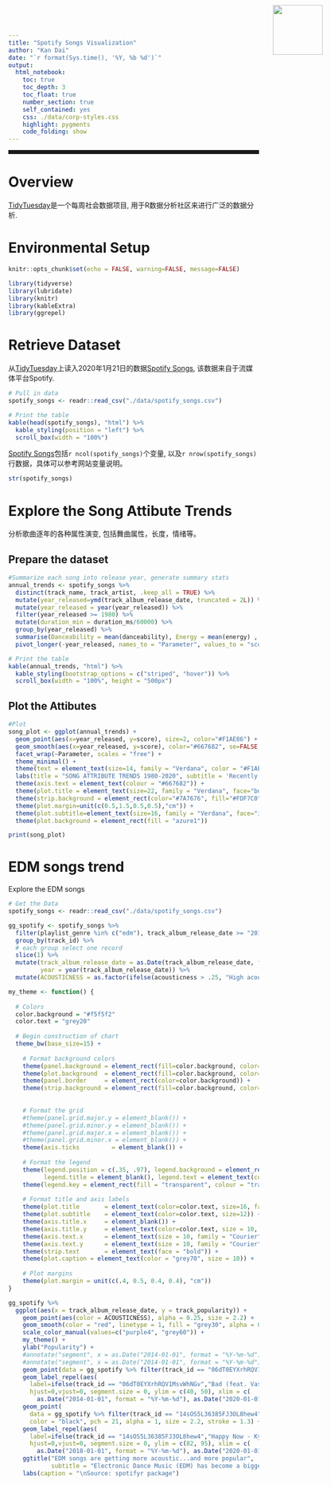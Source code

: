 ```yaml
---
title: "Spotify Songs Visualization"
author: "Kan Dai"
date: "`r format(Sys.time(), '%Y, %b %d')`"
output: 
  html_notebook:
    toc: true
    toc_depth: 3
    toc_float: true
    number_section: true
    self_contained: yes
    css: ./data/corp-styles.css
    highlight: pygments
    code_folding: show
---
```


<img src="./data/nmc_large.png" style="position:absolute;top:10px;right:100px;" width ="100" height="100"/>
<hr style="height:8px;">

# Overview
  [TidyTuesday](https://github.com/rfordatascience/tidytuesday)是一个每周社会数据项目, 用于R数据分析社区来进行广泛的数据分析.

# Environmental Setup
```r
knitr::opts_chunk$set(echo = FALSE, warning=FALSE, message=FALSE)
```

```r
library(tidyverse)
library(lubridate)
library(knitr)
library(kableExtra)
library(ggrepel)
```

# Retrieve Dataset
  从[TidyTuesday](https://github.com/rfordatascience/tidytuesday)上读入2020年1月21日的数据[Spotify Songs](https://github.com/rfordatascience/tidytuesday/blob/master/data/2020/2020-01-21/readme.md), 该数据来自于流媒体平台Spotify.

```r
# Pull in data
spotify_songs <- readr::read_csv("./data/spotify_songs.csv")

# Print the table
kable(head(spotify_songs), "html") %>%
  kable_styling(position = "left") %>%
  scroll_box(width = "100%")
```

[Spotify Songs](https://github.com/rfordatascience/tidytuesday/blob/master/data/2020/2020-01-21/readme.md)包括`r ncol(spotify_songs)`个变量, 以及`r nrow(spotify_songs)`行数据，具体可以参考网站变量说明。
```r
str(spotify_songs)
```

# Explore the Song Attibute Trends
  分析歌曲逐年的各种属性演变, 包括舞曲属性，长度，情绪等。

## Prepare the dataset

```r
#Summarize each song into release year, generate summary stats
annual_trends <- spotify_songs %>%
  distinct(track_name, track_artist, .keep_all = TRUE) %>%
  mutate(year_released=ymd(track_album_release_date, truncated = 2L)) %>%
  mutate(year_released = year(year_released)) %>%
  filter(year_released >= 1980) %>%
  mutate(duration_min = duration_ms/60000) %>%
  group_by(year_released) %>%
  summarise(Danceability = mean(danceability), Energy = mean(energy) , "Loudness (db)" = mean(loudness), "Happiness (Valence)" = mean(valence), "Tempo (BPM)" = mean(tempo), "Duration (Min)"= mean(duration_min)) %>%
  pivot_longer(-year_released, names_to = "Parameter", values_to = "score")

# Print the table
kable(annual_trends, "html") %>%
  kable_styling(bootstrap_options = c("striped", "hover")) %>%
  scroll_box(width = "100%", height = "500px")
```

## Plot the Attibutes

```r
#Plot
song_plot <- ggplot(annual_trends) + 
  geom_point(aes(x=year_released, y=score), size=2, color="#F1AE86") +
  geom_smooth(aes(x=year_released, y=score), color="#667682", se=FALSE, size=1.4) + 
  facet_wrap(~Parameter, scales = "free") + 
  theme_minimal() + 
  theme(text = element_text(size=14, family = "Verdana", color = "#F1AE86")) + 
  labs(title = "SONG ATTRIBUTE TRENDS 1980-2020", subtitle = 'Recently songs have trended more danceable, shorter,\n less energetic, sader, louder, and faster.' ,caption = 'Based on annual averages\nData by Spotify via spotifyr package\n#TidyTuesday   @Ian_Bellio', y="", x="") +
  theme(axis.text = element_text(colour = "#667682")) + 
  theme(plot.title = element_text(size=22, family = "Verdana", face="bold")) + 
  theme(strip.background = element_rect(color="#7A7676", fill="#FDF7C0", size=0.5, linetype="solid")) +
  theme(plot.margin=unit(c(0.5,1.5,0.5,0.5),"cm")) + 
  theme(plot.subtitle=element_text(size=16, family = "Verdana", face="italic")) + 
  theme(plot.background = element_rect(fill = "azure1"))

print(song_plot)
```

# EDM songs trend

  Explore the EDM songs 
  
```r
# Get the Data
spotify_songs <- readr::read_csv("./data/spotify_songs.csv")
```

```r
gg_spotify <- spotify_songs %>% 
  filter(playlist_genre %in% c("edm"), track_album_release_date >= "2014-01-01") %>% 
  group_by(track_id) %>% 
  # each group select one record
  slice(1) %>% 
  mutate(track_album_release_date = as.Date(track_album_release_date, format = "%Y-%m-%d"), 
         year = year(track_album_release_date)) %>% 
  mutate(ACOUSTICNESS = as.factor(ifelse(acousticness > .25, "High acousticness", "Low acousticness")))
```


```r
my_theme <- function() {
  
  # Colors
  color.background = "#f5f5f2"
  color.text = "grey20"
  
  # Begin construction of chart
  theme_bw(base_size=15) +
    
    # Format background colors
    theme(panel.background = element_rect(fill=color.background, color=color.background)) +
    theme(plot.background  = element_rect(fill=color.background, color=color.background)) +
    theme(panel.border     = element_rect(color=color.background)) +
    theme(strip.background = element_rect(fill=color.background, color=color.background)) +
    
    
    # Format the grid
    #theme(panel.grid.major.y = element_blank()) +
    #theme(panel.grid.minor.y = element_blank()) +
    #theme(panel.grid.major.x = element_blank()) +
    #theme(panel.grid.minor.x = element_blank()) +
    theme(axis.ticks         = element_blank()) +
    
    # Format the legend
    theme(legend.position = c(.35, .97), legend.background = element_rect(fill = "#f5f5f2"), 
          legend.title = element_blank(), legend.text = element_text(color = color.text, size = 10, face = "bold")) +
    theme(legend.key = element_rect(fill = "transparent", colour = "transparent"), legend.key.size = unit(.5, "cm")) + 
    
    # Format title and axis labels
    theme(plot.title       = element_text(color=color.text, size=16, face = "bold")) +
    theme(plot.subtitle    = element_text(color=color.text, size=12)) + 
    theme(axis.title.x     = element_blank()) +
    theme(axis.title.y     = element_text(color=color.text, size = 10, face = "bold")) +
    theme(axis.text.x      = element_text(size = 10, family = "Courier")) +
    theme(axis.text.y      = element_text(size = 10, family = "Courier")) +
    theme(strip.text       = element_text(face = "bold")) +
    theme(plot.caption = element_text(color = "grey70", size = 10)) + 
    
    # Plot margins
    theme(plot.margin = unit(c(.4, 0.5, 0.4, 0.4), "cm"))
}
```

```r
gg_spotify %>%
  ggplot(aes(x = track_album_release_date, y = track_popularity)) + 
    geom_point(aes(color = ACOUSTICNESS), alpha = 0.25, size = 2.2) + 
    geom_smooth(color = "red", linetype = 1, fill = "grey30", alpha = 0.3, size = .75, se = FALSE) + 
    scale_color_manual(values=c("purple4", "grey60")) + 
    my_theme() + 
    ylab("Popularity") + 
    #annotate("segment", x = as.Date("2014-01-01", format = "%Y-%m-%d"), xend = as.Date("2014-01-01", format = "%Y-%m-%d"), y = 0, yend = 105, color = "black") + 
    #annotate("segment", x = as.Date("2014-01-01", format = "%Y-%m-%d"), xend = as.Date("2020-01-30", format = "%Y-%m-%d"), y = 0, yend = 0, color = "black") + 
    geom_point(data = gg_spotify %>% filter(track_id == "06dT0EYXrhRQV1MsvWhNGv"), fill = "grey50", color = "black", pch = 21, alpha = 1, size = 2.2, stroke = 1.3) + 
    geom_label_repel(aes(
      label=ifelse(track_id == "06dT0EYXrhRQV1MsvWhNGv","Bad (feat. Vassy) - David Guetta \nAcousticness = 0.001",'')),
      hjust=0,vjust=0, segment.size = 0, ylim = c(40, 50), xlim = c(
        as.Date("2014-01-01", format = "%Y-%m-%d"), as.Date("2020-01-01", format = "%Y-%m-%d")), size = 3) + 
    geom_point(
      data = gg_spotify %>% filter(track_id == "14sOS5L36385FJ3OL8hew4"), fill = "purple", 
      color = "black", pch = 21, alpha = 1, size = 2.2, stroke = 1.3) + 
    geom_label_repel(aes(
      label=ifelse(track_id == "14sOS5L36385FJ3OL8hew4","Happy Now - Kygo \nAcousticness = 0.374",'')),
      hjust=0,vjust=0, segment.size = 0, ylim = c(82, 95), xlim = c(
        as.Date("2018-01-01", format = "%Y-%m-%d"), as.Date("2020-01-01", format = "%Y-%m-%d")), size = 3) + 
    ggtitle("EDM songs are getting more acoustic...and more popular", 
            subtitle = "Electronic Dance Music (EDM) has become a bigger and more popular genre in \n the last five years. This may be because EDM songs have become much more \nacoustic than before. \n") + 
    labs(caption = "\nSource: spotifyr package")
```


